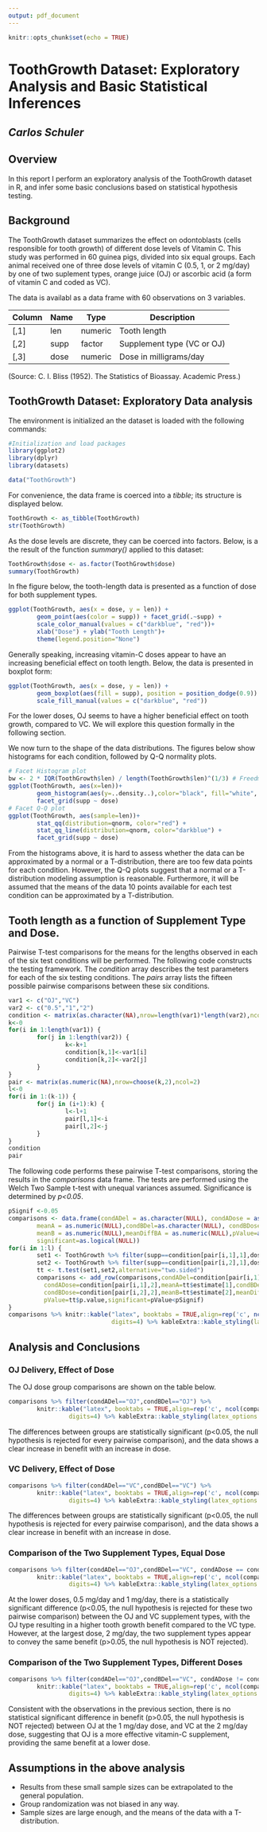 ```yaml
---
output: pdf_document
---
```


```r
knitr::opts_chunk$set(echo = TRUE)
```
# ToothGrowth Dataset: Exploratory Analysis and Basic Statistical Inferences
## *Carlos Schuler*

## Overview

In this report I perform an exploratory analysis of the ToothGrowth dataset in R, and infer some basic conclusions based on statistical hypothesis testing.

## Background

The ToothGrowth dataset summarizes the effect on odontoblasts (cells responsible for tooth growth) of different dose levels of Vitamin C. This study was performed in 60 guinea pigs, divided into six equal groups. Each animal received one of three dose levels of vitamin C (0.5, 1, or 2 mg/day) by one of two suplement types, orange juice (OJ) or ascorbic acid (a form of vitamin C and coded as VC).

The data is availabl as a data frame with 60 observations on 3 variables.

| Column | Name | Type | Description |
|-|-|-|-|
| [,1] | len | numeric | Tooth length |
| [,2] | supp | factor | Supplement type (VC or OJ) |
| [,3] | dose | numeric | Dose in milligrams/day |

(Source: C. I. Bliss (1952). The Statistics of Bioassay. Academic Press.)

## ToothGrowth Dataset: Exploratory Data analysis

The environment is initialized an the dataset is loaded with the following commands:

```r
#Initialization and load packages
library(ggplot2)
library(dplyr)
library(datasets)

data("ToothGrowth")
```

For convenience, the data frame is coerced into a *tibble*; its structure is displayed below.

```r
ToothGrowth <- as_tibble(ToothGrowth)
str(ToothGrowth)
```

As the dose levels are discrete, they can be coerced into factors. Below, is a the result of the function *summary()* applied to this dataset:

```r
ToothGrowth$dose <- as.factor(ToothGrowth$dose)
summary(ToothGrowth)
```

In fhe figure below, the tooth-length data is presented as a function of dose for both supplement types.

```r
ggplot(ToothGrowth, aes(x = dose, y = len)) + 
        geom_point(aes(color = supp)) + facet_grid(.~supp) +
        scale_color_manual(values = c("darkblue", "red"))+
        xlab("Dose") + ylab("Tooth Length")+
        theme(legend.position="None")
```

Generally speaking, increasing vitamin-C doses appear to have an increasing beneficial effect on tooth length.  Below, the data is presented in boxplot form:

```r
ggplot(ToothGrowth, aes(x = dose, y = len)) + 
        geom_boxplot(aes(fill = supp), position = position_dodge(0.9)) +
        scale_fill_manual(values = c("darkblue", "red"))
```

For the lower doses, OJ seems to have a higher beneficial effect on tooth growth, compared to VC. We will explore this question formally in the following section.

We now turn to the shape of the data distributions. The figures below show histograms for each condition, followed by Q-Q normality plots.

```r
# Facet Histogram plot
bw <- 2 * IQR(ToothGrowth$len) / length(ToothGrowth$len)^(1/3) # Freedman–Diaconis rule for binwidth
ggplot(ToothGrowth, aes(x=len))+
        geom_histogram(aes(y=..density..),color="black", fill="white", binwidth=bw)+
        facet_grid(supp ~ dose)
# Facet Q-Q plot
ggplot(ToothGrowth, aes(sample=len))+
        stat_qq(distribution=qnorm, color="red") +
        stat_qq_line(distribution=qnorm, color="darkblue") +
        facet_grid(supp ~ dose)
```
From the histograms above, it is hard to assess whether the data can be approximated by a normal or a T-distribution, there are too few data points for each condition.  However, the Q-Q plots suggest that a normal or a T-distribution modeling assumption is reasonable. Furthermore, it will be assumed that the means of the data 10 points available for each test condition can be approximated by a T-distribution.

## Tooth length as a function of Supplement Type and Dose. 

Pairwise T-test comparisons for the means for the lengths observed in each of the six test conditions will be performed. The following code constructs the testing framework. The *condition* array describes the test parameters for each of the six testing conditions. The *pairs* array lists the fifteen possible pairwise comparisons between these six conditions.

```r
var1 <- c("OJ","VC")
var2 <- c("0.5","1","2")
condition <- matrix(as.character(NA),nrow=length(var1)*length(var2),ncol=2)
k<-0
for(i in 1:length(var1)) {
        for(j in 1:length(var2)) {
                k<-k+1
                condition[k,1]<-var1[i]
                condition[k,2]<-var2[j]
        }
}
pair <- matrix(as.numeric(NA),nrow=choose(k,2),ncol=2)
l<-0
for(i in 1:(k-1)) {
        for(j in (i+1):k) {
                l<-l+1
                pair[l,1]<-i
                pair[l,2]<-j
        }
}
condition
pair
```

The following code performs these pairwise T-test comparisons, storing the results in the *comparisons* data frame. The tests are performed using the Welch Two Sample t-test with unequal variances assumed. Significance is determined by *p<0.05*.

```r
pSignif <-0.05
comparisons <- data.frame(condADel = as.character(NULL), condADose = as.character(NULL),
        meanA = as.numeric(NULL),condBDel=as.character(NULL), condBDose=as.character(NULL),
        meanB = as.numeric(NULL),meanDiffBA = as.numeric(NULL),pValue=as.numeric(NULL), 
        significant=as.logical(NULL))
for(i in 1:l) {
        set1 <- ToothGrowth %>% filter(supp==condition[pair[i,1],1],dose==condition[pair[i,1],2]) %>% select(len)
        set2 <- ToothGrowth %>% filter(supp==condition[pair[i,2],1],dose==condition[pair[i,2],2]) %>% select(len)
        tt <- t.test(set1,set2,alternative="two.sided")
        comparisons <- add_row(comparisons,condADel=condition[pair[i,1],1],
          condADose=condition[pair[i,1],2],meanA=tt$estimate[1],condBDel=condition[pair[i,2],1],
          condBDose=condition[pair[i,2],2],meanB=tt$estimate[2],meanDiffBA=meanB-meanA,
          pValue=tt$p.value,significant=pValue<pSignif)
}
comparisons %>% knitr::kable("latex", booktabs = TRUE,align=rep('c', ncol(comparisons)),
                             digits=4) %>% kableExtra::kable_styling(latex_options = "striped")
```

## Analysis and Conclusions

### OJ Delivery, Effect of Dose

The OJ dose group comparisons are shown on the table below.

```r
comparisons %>% filter(condADel=="OJ",condBDel=="OJ") %>% 
        knitr::kable("latex", booktabs = TRUE,align=rep('c', ncol(comparisons)),
                 digits=4) %>% kableExtra::kable_styling(latex_options = "striped")
```

The differences between groups are statistically significant (p<0.05, the null hypothesis is rejected for every pairwise comparison), and the data shows a clear increase in benefit with an increase in dose.

### VC Delivery, Effect of Dose

```r
comparisons %>% filter(condADel=="VC",condBDel=="VC") %>% 
        knitr::kable("latex", booktabs = TRUE,align=rep('c', ncol(comparisons)),
                 digits=4) %>% kableExtra::kable_styling(latex_options = "striped")
```

The differences between groups are statistically significant (p<0.05, the null hypothesis is rejected for every pairwise comparison), and the data shows a clear increase in benefit with an increase in dose.

### Comparison of the Two Supplement Types, Equal Dose

```r
comparisons %>% filter(condADel=="OJ",condBDel=="VC", condADose == condBDose) %>% 
        knitr::kable("latex", booktabs = TRUE,align=rep('c', ncol(comparisons)),
                 digits=4) %>% kableExtra::kable_styling(latex_options = "striped")
```

At the lower doses, 0.5 mg/day and 1 mg/day, there is a statistically significant difference (p<0.05, the null hypothesis is rejected for these two pairwise comparison) between the OJ and VC supplement types, with the OJ type resulting in a higher tooth growth benefit compared to the VC type. However, at the largest dose, 2 mg/day, the two supplement types appear to convey the same benefit (p>0.05, the null hypothesis is NOT rejected).

### Comparison of the Two Supplement Types, Different Doses

```r
comparisons %>% filter(condADel=="OJ",condBDel=="VC", condADose != condBDose) %>% 
        knitr::kable("latex", booktabs = TRUE,align=rep('c', ncol(comparisons)),
                 digits=4) %>% kableExtra::kable_styling(latex_options = "striped")
```

Consistent with the observations in the previous section, there is no statistical significant difference  in benefit (p>0.05, the null hypothesis is NOT rejected) between OJ at the 1 mg/day dose, and VC at the 2 mg/day dose, suggesting that OJ is a more effective vitamin-C supplement, providing the same benefit at a lower dose.

## Assumptions in the above analysis 

* Results from these small sample sizes can be extrapolated to the general population.  
* Group randomization was not biased in any way.  
* Sample sizes are large enough, and the means of the data with a T-distribution.  
